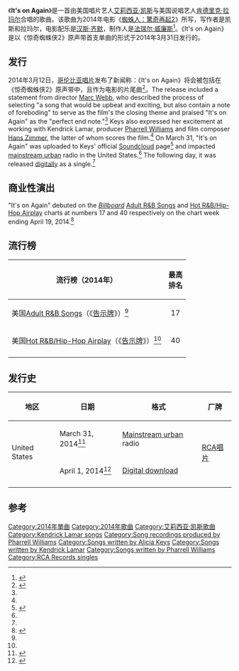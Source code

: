 {{Infobox single <!-- See Wikipedia:WikiProject_Songs -->
| Name        = It's on Again
| Cover       = <!-- 檔案不存在 Alicia Keys - It's On Again.png ，可從英文維基百科取得 -->
| Border      = yes
| Artist      = [[艾莉西亚·凯斯|艾莉西亚·凯斯]]与[[肯德里克·拉玛尔|肯德里克·拉玛尔]]
| Album       = [[蜘蛛人：驚奇再起2#音樂|惊奇蜘蛛侠2]]
| Released    = {{Start date|2014|03|31}}
| Format      = [[音乐下载|电子下载]]
| Recorded    = 
| Genre       = 
| Length      = {{Duration|m=3|s=50}}
| Label       = [[RCA唱片|RCA]]
| Writer      = [[法瑞尔·威廉斯|法瑞尔·威廉斯]]、[[艾莉西亚·凯斯|艾莉西亚·库克]]、[[汉斯·齐默|汉斯·齐默]]、[[肯德里克·拉玛尔|肯德里克·达克沃思]]
| Producer    = 法瑞尔·威廉斯
| Chronology  = [[艾莉西亚·凯斯|艾莉西亚·凯斯]]单曲
| Last single = "[[眼泪攻势|眼泪攻势]]"<br />（2013年）
| This single = "'''It's on Again'''"<br />（2014年）
| Next single = 
| Misc        = {{Extra chronology
| Artist      = [[肯德里克·拉玛尔|肯德里克·拉玛尔]]单曲
| Type        = 单曲
| Last single = "[[Nosetalgia|Nosetalgia]]"<br />（2014年）
| This single = "'''It's on Again'''"<br />（2014年）
| Next single = 
}}
}}
《'''It's on Again'''》是一首由美国唱片艺人[[艾莉西亚·凯斯|艾莉西亚·凯斯]]与美国说唱艺人[[肯德里克·拉玛尔|肯德里克·拉玛尔]]合唱的歌曲。该歌曲为2014年电影《[[蜘蛛人：驚奇再起2|蜘蛛人：驚奇再起2]]》所写，写作者是凯斯和拉玛尔，电影配乐是[[汉斯·齐默|汉斯·齐默]]，制作人是[[法瑞尔·威廉斯|法瑞尔·威廉斯]]<ref name="Billboard">{{cite journal |url=http://www.billboard.com/articles/news/5930428/alicia-keys-kendrick-lamar-team-for-its-on-again-on-spider-man-2-soundtrack |title=Alicia Keys, Kendrick Lamar Team for 'It's On Again' on 'Spider-Man 2' Soundtrack |work=[[告示牌_(雜誌)|Billboard]] |location=New York |date=March 11, 2014 |accessdate=April 9, 2014 |author=Rutherford, Kevin |archive-date=2020-11-12 |archive-url=https://web.archive.org/web/20201112025918/https://www.billboard.com/articles/news/5930428/alicia-keys-kendrick-lamar-team-for-its-on-again-on-spider-man-2-soundtrack |dead-url=no }}</ref>。《It's on Again》是以《惊奇蜘蛛侠2》原声带首支单曲的形式于2014年3月31日发行的。

==发行==
2014年3月12日，[[哥伦比亚唱片|哥伦比亚唱片]]发布了新闻称：《It's on Again》将会被包括在《惊奇蜘蛛侠2》原声带中，且作为电影的片尾曲<ref name="PR">{{cite press release |url=http://www.prnewswire.com/news-releases/the-amazing-spider-man-2-to-include-its-on-again-by-alicia-keys-featuring-kendrick-lamar-written-by-pharrell-williams-alicia-keys-hans-zimmer-and-kendrick-lamar-249701151.html |title='The Amazing Spider-Man 2' To Include 'It's On Again' by Alicia Keys Featuring Kendrick Lamar Written by Pharrell Williams, Alicia Keys, Hans Zimmer, and Kendrick Lamar |publisher=[[Columbia_Records|Columbia Records]] |agency=[[PR_Newswire|PR Newswire]] |location=New York |date=March 12, 2014 |accessdate=April 9, 2014 |archive-date=2014-04-08 |archive-url=https://web.archive.org/web/20140408225053/http://www.prnewswire.com/news-releases/the-amazing-spider-man-2-to-include-its-on-again-by-alicia-keys-featuring-kendrick-lamar-written-by-pharrell-williams-alicia-keys-hans-zimmer-and-kendrick-lamar-249701151.html |dead-url=no }}</ref>。The release included a statement from director [[Marc_Webb|Marc Webb]], who described the process of selecting "a song that would be upbeat and exciting, but also contain a note of foreboding" to serve as the film's the closing theme and praised "It's on Again" as the "perfect end note."<ref name="PR"/> Keys also expressed her excitement at working with Kendrick Lamar, producer [[Pharrell_Williams|Pharrell Williams]] and film composer [[Hans_Zimmer|Hans Zimmer]], the latter of whom scores the film.<ref name="PR"/> On March 31, "It's on Again" was uploaded to Keys' official [[Soundcloud|Soundcloud]] page<ref>{{cite web |url=http://pitchfork.com/news/54320-kendrick-lamar-and-alicia-keys-share-pharrell-produced-the-amazing-spider-man-2-collaboration-its-on-again/ |title=Kendrick Lamar and Alicia Keys Share Pharrell-Produced The Amazing Spider-Man 2 Collaboration 'It's On Again' |publisher=[[Pitchfork_Media|Pitchfork Media]] |date=March 31, 2014 |accessdate=April 9, 2014 |author1=Minsker, Evan |author2=Gordon, Jeremy |archive-date=2020-11-11 |archive-url=https://web.archive.org/web/20201111215122/http://pitchfork.com/news/54320-kendrick-lamar-and-alicia-keys-share-pharrell-produced-the-amazing-spider-man-2-collaboration-its-on-again/ |dead-url=no }}</ref> and impacted [[urban_contemporary|mainstream urban]] radio in the United States.<ref name="MainstreamUrban"/> The following day, it was released [[music_download|digitally]] as a single.<ref name="iTunesUS"/>

==商业性演出==
"It's on Again" debuted on the ''[[告示牌_(雜誌)|Billboard]]'' [[Billboard_charts#R&B/Hip-Hop|Adult R&B Songs]] and [[Hot_R&B/Hip-Hop_Airplay|Hot R&B/Hip-Hop Airplay]] charts at numbers 17 and 40 respectively on the chart week ending April 19, 2014.<ref name="Debut">{{cite journal |url=http://www.billboard.com/articles/columns/chart-beat/6041343/chart-highlights-coldplay-ties-u2-for-most-adult-alternative |title=Chart Highlights: Coldplay Ties U2 For Most Adult Alternative Songs No. 1s |work=Billboard |location=New York |date=April 7, 2014 |accessdate=April 9, 2014 |author=Trust, Gary |archive-date=2020-04-26 |archive-url=https://web.archive.org/web/20200426013401/https://www.billboard.com/articles/columns/chart-beat/6041343/chart-highlights-coldplay-ties-u2-for-most-adult-alternative |dead-url=no }}</ref>

==流行榜==
{| class="wikitable sortable plainrowheaders"
|-
! 流行榜（2014年）
! 最高<br />排名
|-
! scope="row"| 美国[[Billboard_charts#R&B/Hip-Hop|Adult R&B Songs]]（《[[告示牌_(雜誌)|告示牌]]》）<ref name="Debut"/>
| align="center"| 17
|-
! scope="row"| 美国[[Hot_R&B/Hip-Hop_Airplay|Hot R&B/Hip-Hop Airplay]]（《[[告示牌_(雜誌)|告示牌]]》）<ref name="Debut"/>
| align="center"| 40
|-
|}

==发行史==
{| class="wikitable plainrowheaders"
|-
! 地区
! 日期
! 格式
! 厂牌
|-
! scope="row" rowspan="2"| United States
| March 31, 2014<ref name="MainstreamUrban">{{cite journal |url=http://frequencynews.com/musiclibrary_detail.cfm?LabelID=133&ArtistID=31&AlbumID=1205&SingleID=4027 |title=Its On Again feat Kendrick Lamar–Radio Edit |work=Frequency News |location=Fort Lee |accessdate=April 9, 2014 |deadurl=yes |archiveurl=https://web.archive.org/web/20140413140540/http://frequencynews.com/musiclibrary_detail.cfm?LabelID=133&ArtistID=31&AlbumID=1205&SingleID=4027 |archivedate=2014年4月13日 |journal= }}</ref>
| [[Urban_contemporary|Mainstream urban]] radio
| rowspan="2"| [[RCA唱片|RCA唱片]]
|-
| April 1, 2014<ref name="iTunesUS">{{cite web |url=https://itunes.apple.com/us/album/its-on-again-feat.-kendrick/id850537585 |title=It's On Again (feat. Kendrick Lamar) [Main Soundtrack] – Single by Alicia Keys |work={{noitalic|[[iTunes_Store|iTunes Store]] (US)}} |publisher=[[Apple_Inc.|Apple]] |accessdate=April 9, 2014 |archive-date=2016-05-26 |archive-url=https://web.archive.org/web/20160526193704/https://itunes.apple.com/us/album/its-on-again-feat.-kendrick/id850537585 |dead-url=no }}</ref>
| [[Music_download|Digital download]]
|-
|}

==参考==
{{reflist|2}}

{{艾莉西亞·凱斯單曲}}
{{蜘蛛俠電影}}

[[Category:2014年單曲|Category:2014年單曲]]
[[Category:2014年歌曲|Category:2014年歌曲]]
[[Category:艾莉西亚·凯斯歌曲|Category:艾莉西亚·凯斯歌曲]]
[[Category:Kendrick_Lamar_songs|Category:Kendrick Lamar songs]]
[[Category:Song_recordings_produced_by_Pharrell_Williams|Category:Song recordings produced by Pharrell Williams]]
[[Category:Songs_written_by_Alicia_Keys|Category:Songs written by Alicia Keys]]
[[Category:Songs_written_by_Kendrick_Lamar|Category:Songs written by Kendrick Lamar]]
[[Category:Songs_written_by_Pharrell_Williams|Category:Songs written by Pharrell Williams]]
[[Category:RCA_Records_singles|Category:RCA Records singles]]